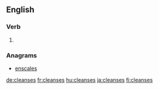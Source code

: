 
==English==

===Verb===
{{head|en|verb form}}

# {{en-third-person singular of|cleanse}}

===Anagrams===
* [[enscales#English|enscales]]

[[de:cleanses]]
[[fr:cleanses]]
[[hu:cleanses]]
[[ja:cleanses]]
[[fi:cleanses]]